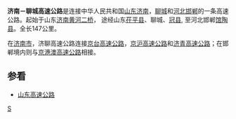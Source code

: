 
{{中国高速公路信息框
| 省名 = 鲁
| 级别 = 省
| 语言 = 汉
| 编号 = S1
| 名称 = 济南－聊城高速公路
| 照片 = 
| 地圖 = 
| 路線簡稱 = 济聊
| 已通车里程 = 471
| 始建日期 = 
| 最近通車日期 = 
| 起點 = [[山东省|山东省]][[济南市|济南市]]
| 終點 = [[河北省|河北省]][[邯郸市|邯郸市]][[馆陶县|馆陶县]]
<!-- 公路设施 -->
| 车道数 = 
| 出口处数 = 
| 服务区数 = 
| 停车区数 = 
| 管理中心数 = 
| 主要桥梁 = 
| 主要隧道 = 无隧道
}}

'''济南－聊城高速公路'''是连接中华人民共和国[[山东|山东]][[济南|济南]]，[[聊城|聊城]]和[[河北|河北]][[邯郸|邯郸]]的一条高速公路。起始于山东[[济南黄河二桥|济南黄河二桥]]， 途经山东[[茌平县|茌平县]]、聊城、[[冠县|冠县]], 至河北邯郸[[馆陶县|馆陶县]]。全长147公里。

在[[济南市|济南市]]，济聊高速公路连接[[京台高速公路|京台高速公路]]，[[京沪高速公路|京沪高速公路]]和[[济青高速公路|济青高速公路]]；在邯郸境内则与[[京港澳高速公路|京港澳高速公路]]相接。

== 参看 ==
*[[山东高速公路|山东高速公路]]
{{山东省高速公路}}
[[Category:山东省高速公路|S]]

{{transp-stub}}